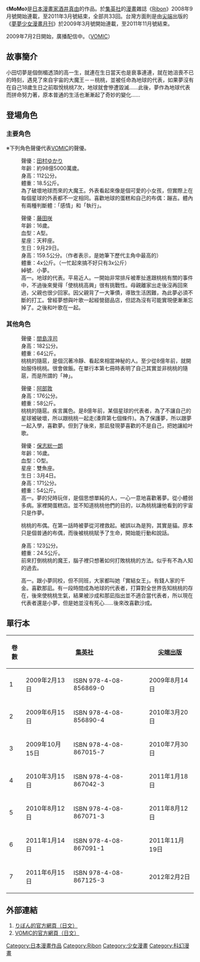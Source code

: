 {{noteTA
|T=zh:MoMo; zh-hans:MOMO; zh-hant:MoMo;
}}
{{Infobox animanga/Headerofja
|標題= -{zh-hans:MOMO; zh-hant:MoMo;}-
|圖像= 
|尺寸= 
|說明= 
|日文名稱= MOMO 終末庭園へようこそ
|英文名稱= 
|類型= [[少女漫畫|少女漫畫]]
}}
{{Infobox animanga/Manga
|作者= [[酒井真由|酒井真由]]
|出版社= {{flagicon|Japan}} [[集英社|集英社]]<br />{{flagicon|Taiwan}} [[尖端出版|尖端出版]]
|其他出版社= 
|連載雜誌= [[Ribon|Ribon]]
|開始= 2008年9月
|結束= 2011年5月
|冊數= {{flagicon|Japan}} 全7冊（日文）
{{flagicon|Taiwan}} 全7冊（繁體中文）
|話數= 全33話
|其他= 
}}
{{Infobox animanga/Footerofja}}

《'''MoMo'''》是[[日本|日本]][[漫畫家|漫畫家]][[酒井真由|酒井真由]]的作品。於[[集英社|集英社]]的[[漫畫|漫畫]]雜誌《[[Ribon|Ribon]]》2008年9月號開始連載，至2011年3月號結束，全部共33回。台灣方面則是由[[尖端|尖端]]出版的《[[夢夢少女漫畫月刊|夢夢少女漫畫月刊]]》於2009年3月號開始連載，至2011年11月號結束。

2009年7月2日開始，廣播配信中。（[[VOMIC|VOMIC]]）

== 故事簡介 ==
小田切夢是個倒楣透頂的高一生，就連在生日當天也是衰事連連，就在她沮喪不已的時刻，遇見了來自宇宙的大魔王－－桃桃，並被任命為地球的代表，如果夢沒有在自己18歲生日之前取悅桃桃7次，地球就會慘遭毀滅……此後，夢作為地球代表而拼命努力著，原本普通的生活也漸漸起了奇妙的變化……

== 登場角色 ==
=== 主要角色 ===
※下列角色聲優代表[[VOMIC|VOMIC]]的聲優。
;{{nihongo|桃桃|モモ}}
:聲優：[[田村ゆかり|田村ゆかり]]
:年齡：約98億5000萬歲。
:身高：112公分。
:體重：18.5公斤。
:為了破壞地球而來的大魔王。外表看起來像是個可愛的小女孩，但實際上在每個星球的外表都不一定相同。喜歡地球的蛋糕和自己的布偶：蹦吉。體內有兩種判斷體：「感情」和「執行」。

;{{nihongo|小田切 夢|小田切 夢（おだぎり ゆめ）}}
:聲優：[[藤田咲|藤田咲]]
:年齡：16歲。
:血型：A型。
:星座：天秤座。
:生日：9月29日。
:身高：159.5公分。（作者表示，是她筆下歷代主角中最高的）
:體重：4x公斤。（一忙起來搞不好只有3x公斤）
:綽號．小夢。
:高一。地球的代表。平易近人。一開始非常排斥被牽扯進跟桃桃有關的事件中，不過後來覺得「使桃桃高興」很有挑戰性。母親離家出走後沒再回來過，父親也很少回家。因父親背了一大筆債，導致生活困難，為此夢必須不斷的打工。曾經夢想與叶歌一起經營甜品店，但認為沒有可能實現便漸漸忘掉了。之後和叶歌在一起。

===其他角色===
;{{nihongo|沙成|沙成（さなり）}}
:聲優：[[間島淳司|間島淳司]]
:身高：182公分。
:體重：64公斤。
:桃桃的隨扈，是個沉著冷靜、看起來相當神秘的人。至少從8億年前，就開始服侍桃桃。很會做飯。在單行本第七冊時表明了自己其實並非桃桃的隨扈，而是所謂的「神」。

;{{nihongo|那凪|ナナギ}}
:聲優：[[阿部敦|阿部敦]]
:身高：176公分。
:體重：58公斤。
:桃桃的隨扈。疾言厲色。是8億年前，某個星球的代表者，為了不讓自己的星球被破壞，所以跟桃桃一起走(湊齊第七個條件)。為了保護夢，所以跟夢一起入學，喜歡夢。但到了後來，那凪發現夢喜歡的不是自己，把她讓給叶歌。

;{{nihongo|伊東 叶歌|伊東 叶歌（いとう かなか）}}
:聲優：[[保志総一朗|保志総一朗]]
:年齡：16歲。
:血型：O型。
:星座：雙魚座。
:生日：3月4日。
:身高：171公分。
:體重：54公斤。
:高一。夢的兒時玩伴，是個思想單純的人，一心一意地喜歡著夢。從小體弱多病。家裡開蛋糕店。並不知道桃桃他們的目的，以為桃桃讓他看到的宇宙只是作夢。

;{{nihongo|蹦吉|ぽんきち}}
:桃桃的布偶。在第一話時被夢從河裡救起。被誤以為是狗，其實是貓。原本只是個普通的布偶，而後被桃桃賦予了生命，開始能行動和說話。

;{{nihongo|比克|ピコ}}
:身高：123公分。
:體重：24.5公斤。
:前來打倒桃桃的魔王，腦子裡只想著如何打敗桃桃的方法。似乎有不為人知的過去。

;{{nihongo|藤田 實結|藤田 実結（ふじた みゆう）}}
:高一。跟小夢同校，但不同班，大家都叫她「實結女王」。有錢人家的千金。喜歡那凪。有一段時間成為地球的代表者，打算對全世界告知桃桃的存在，後來使桃桃生氣，結果被沙成和那凪指出並不適合當代表者，所以現在代表者還是小夢，但是她並沒有死心……後來改喜歡沙成。

== 單行本 ==
{| class="wikitable" style="text-align: center;"
|-
!卷數!!colspan="2"|{{flagicon|Japan}} [[集英社|集英社]]!!colspan="2"|{{flagicon|Taiwan}} [[尖端出版|尖端出版]]!!{{flagicon|Hong Kong}} [[天下出版|天下出版]]
|-
|1||2009年2月13日||ISBN 978-4-08-856869-0||2009年8月14日||ISBN 4717702225858||2010年6月30日
|-
|2||2009年6月15日||ISBN 978-4-08-856890-4||2010年3月20日||ISBN 4717702225865||2010年7月31日
|-
|3||2009年10月15日||ISBN 978-4-08-867015-7||2010年7月30日||ISBN 4717702228651||2010年8月31日
|-
|4||2010年3月15日||ISBN 978-4-08-867042-3||2011年1月18日||ISBN 4717702229627||2010年9月30日
|-
|5||2010年8月12日||ISBN 978-4-08-867071-3||2011年8月12日||ISBN 4717702237318||2010年10月31日
|-
|6||2011年1月14日||ISBN 978-4-08-867091-1||2011年11月19日||ISBN 4717702243173||2011年3月31日
|-
|7||2011年6月15日||ISBN 978-4-08-867125-3||2012年2月2日||ISBN 4717702243180||2011年7月31日
|}

== 外部連結 ==
# [http://ribon.shueisha.co.jp/ りぼん的官方網頁（日文）]{{Wayback|url=http://ribon.shueisha.co.jp/ |date=20180201193539 }}
# [https://web.archive.org/web/20090704215259/http://www.s-cast2.net/vomic/momo/ VOMIC的官方網頁（日文）]

[[Category:日本漫畫作品|Category:日本漫畫作品]]
[[Category:Ribon|Category:Ribon]]
[[Category:少女漫畫|Category:少女漫畫]]
[[Category:科幻漫畫|Category:科幻漫畫]]